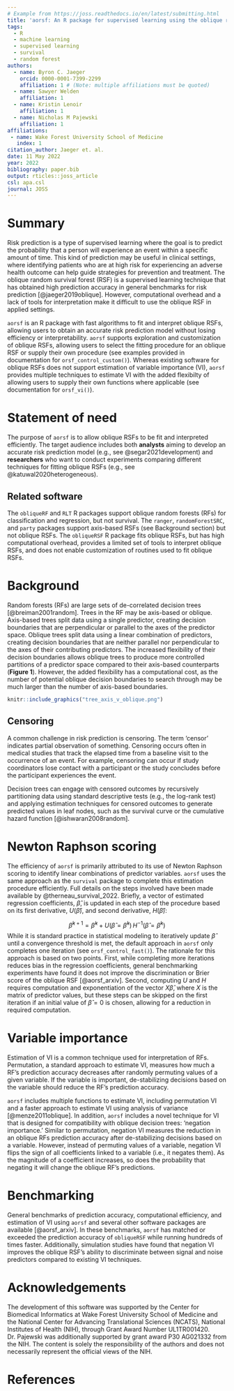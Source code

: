 ```yaml
---
# Example from https://joss.readthedocs.io/en/latest/submitting.html
title: 'aorsf: An R package for supervised learning using the oblique random survival forest'
tags:
  - R
  - machine learning
  - supervised learning
  - survival
  - random forest
authors:
  - name: Byron C. Jaeger
    orcid: 0000-0001-7399-2299
    affiliation: 1 # (Note: multiple affiliations must be quoted)
  - name: Sawyer Welden
    affiliation: 1
  - name: Kristin Lenoir
    affiliation: 1
  - name: Nicholas M Pajewski
    affiliation: 1
affiliations:
 - name: Wake Forest University School of Medicine
   index: 1
citation_author: Jaeger et. al.
date: 11 May 2022
year: 2022
bibliography: paper.bib
output: rticles::joss_article
csl: apa.csl
journal: JOSS
---
```


# Summary

Risk prediction is a type of supervised learning where the goal is to predict the probability that a person will experience an event within a specific amount of time. This kind of prediction may be useful in clinical settings, where identifying patients who are at high risk for experiencing an adverse health outcome can help guide strategies for prevention and treatment. The oblique random survival forest (RSF) is a supervised learning technique that has obtained high prediction accuracy in general benchmarks for risk prediction [@jaeger2019oblique]. However, computational overhead and a lack of tools for interpretation make it difficult to use the oblique RSF in applied settings. 

``aorsf`` is an R package with fast algorithms to fit and interpret oblique RSFs, allowing users to obtain an accurate risk prediction model without losing efficiency or interpretability.  ``aorsf`` supports exploration and customization of oblique RSFs, allowing users to select the fitting procedure for an oblique RSF or supply their own procedure (see examples provided in documentation for `orsf_control_custom()`). Whereas existing software for oblique RSFs does not support estimation of variable importance (VI), ``aorsf`` provides multiple techniques to estimate VI with the added flexibilty of allowing users to supply their own functions where applicable (see documentation for `orsf_vi()`). 

# Statement of need

The purpose of ``aorsf`` is to allow oblique RSFs to be fit and interpreted efficiently. The target audience includes both __analysts__ aiming to develop an accurate risk prediction model (e.g., see @segar2021development) and __researchers__ who want to conduct experiments comparing different techniques for fitting oblique RSFs (e.g., see @katuwal2020heterogeneous). 

## Related software

The `obliqueRF` and `RLT` R packages support oblique random forests (RFs) for classification and regression, but not survival. The `ranger`, `randomForestSRC`, and `party` packages support axis-based RSFs (see Background section) but not oblique RSFs. The ``obliqueRSF`` R package fits oblique RSFs, but has high computational overhead, provides a limited set of tools to interpret oblique RSFs, and does not enable customization of routines used to fit oblique RSFs.  

# Background

Random forests (RFs) are large sets of de-correlated decision trees [@breiman2001random]. Trees in the RF may be axis-based or oblique. Axis-based trees split data using a single predictor, creating decision boundaries that are perpendicular or parallel to the axes of the predictor space. Oblique trees split data using a linear combination of predictors, creating decision boundaries that are neither parallel nor perpendicular to the axes of their contributing predictors. The increased flexibility of their decision boundaries allows oblique trees to produce more controlled partitions of a predictor space compared to their axis-based counterparts (**Figure 1**). However, the added flexibility has a computational cost, as the number of potential oblique decision boundaries to search through may be much larger than the number of axis-based boundaries.

```r

knitr::include_graphics("tree_axis_v_oblique.png")

```

## Censoring

A common challenge in risk prediction is censoring. The term 'censor' indicates partial observation of something. Censoring occurs often in medical studies that track the elapsed time from a baseline visit to the occurrence of an event. For example, censoring can occur if study coordinators lose contact with a participant or the study concludes before the participant experiences the event. 

Decision trees can engage with censored outcomes by recursively partitioning data using standard descriptive tests (e.g., the log-rank test) and applying estimation techniques for censored outcomes to generate predicted values in leaf nodes, such as the survival curve or the cumulative hazard function [@ishwaran2008random].

# Newton Raphson scoring

The efficiency of ``aorsf`` is primarily attributed to its use of Newton Raphson scoring to identify linear combinations of predictor variables. ``aorsf`` uses the same approach as the `survival` package to complete this estimation procedure efficiently. Full details on the steps involved have been made available by @therneau_survival_2022. Briefly, a vector of estimated regression coefficients, $\hat{\beta}$, is updated in each step of the procedure based on its first derivative, $U(\hat{\beta})$, and second derivative, $H(\hat{\beta})$: 

$$ \hat{\beta}^{k+1} =  \hat{\beta}^{k} + U(\hat{\beta} = \hat{\beta}^{k})\, H^{-1}(\hat{\beta} = \hat{\beta}^{k})$$
While it is standard practice in statistical modeling to iteratively update $\hat{\beta}$ until a convergence threshold is met, the default approach in ``aorsf`` only completes one iteration (see `orsf_control_fast()`). The rationale for this approach is based on two points. First, while completing more iterations reduces bias in the regression coefficients, general benchmarking experiments have found it does not improve the discrimination or Brier score of the oblique RSF [@aorsf_arxiv]. Second, computing $U$ and $H$ requires computation and exponentiation of the vector $X\hat{\beta}$, where $X$ is the matrix of predictor values, but these steps can be skipped on the first iteration if an initial value of $\hat{\beta} = 0$ is chosen, allowing for a reduction in required computation.

# Variable importance

Estimation of VI is a common technique used for interpretation of RFs. Permutation, a standard approach to estimate VI, measures how much a RF's prediction accuracy decreases after randomly permuting values of a given variable. If the variable is important, de-stabilizing decisions based on the variable should reduce the RF's prediction accuracy. 

``aorsf`` includes multiple functions to estimate VI, including permutation VI and a faster approach to estimate VI using analysis of variance [@menze2011oblique]. In addition, ``aorsf`` includes a novel technique for VI that is designed for compatibility with oblique decision trees: 'negation importance.' Similar to permutation, negation VI measures the reduction in an oblique RFs prediction accuracy after de-stabilizing decisions based on a variable. However, instead of permuting values of a variable, negation VI flips the sign of all coefficients linked to a variable (i.e., it negates them). As the magnitude of a coefficient increases, so does the probability that negating it will change the oblique RF's predictions. 

# Benchmarking 

General benchmarks of prediction accuracy, computational efficiency, and estimation of VI using ``aorsf`` and several other software packages are available [@aorsf_arxiv]. In these benchmarks, ``aorsf`` has matched or exceeded the prediction accuracy of `obliqueRSF` while running hundreds of times faster. Additionally, simulation studies have found that negation VI improves the oblique RSF's ability to discriminate between signal and noise predictors compared to existing VI techniques.

# Acknowledgements

The development of this software was supported by the Center for Biomedical Informatics at Wake Forest University School of Medicine and the National Center for Advancing Translational Sciences (NCATS), National Institutes of Health (NIH), through Grant Award Number UL1TR001420. Dr. Pajewski was additionally supported by grant award P30 AG021332 from the NIH. The content is solely the responsibility of the authors and does not necessarily represent the official views of the NIH.

# References
